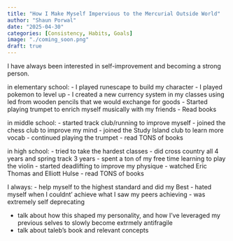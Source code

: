 ```yaml
---
title: "How I Make Myself Impervious to the Mercurial Outside World"
author: "Shaun Porwal"
date: "2025-04-30"
categories: [Consistency, Habits, Goals]
image: "./coming_soon.png"
draft: true
---
```



I have always been interested in self-improvement and becoming a strong person.


in elementary school:
- I played runescape to build my character
- I played pokemon to level up
- I created a new currency system in my classes using led from wooden pencils that we would exchange for goods
- Started playing trumpet to enrich myself musically with my friends
- Read books

in middle school:
- started track club/running to improve myself
- joined the chess club to improve my mind
- joined the Study Island club to learn more vocab
- continued playing the trumpet
- read TONS of books

in high school:
- tried to take the hardest classes
- did cross country all 4 years and spring track 3 years
- spent a ton of my free time learning to play the violin
- started deadlifting to improve my physique
- watched Eric Thomas and Elliott Hulse
- read TONS of books


I always:
- help myself to the highest standard and did my Best
- hated myself when I couldnt' achieve what I saw my peers achieving
- was extremely self deprecating

- talk about how this shaped my personality, and how I've leveraged my previous selves to slowly become extrmely antifragile
- talk about taleb's book and relevant concepts

